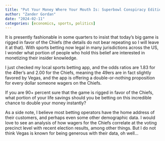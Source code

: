 ```yaml
---
title: "Put Your Money Where Your Mouth Is: Superbowl Conspiracy Edition"
author: "Zander Gordan"
date: "2024-02-11"
categories: [economics, sports, politics]
---
```


It is presently fashionable in some quarters to insist that today's big game is rigged in favor of the Chiefs (the details do not bear repeating so I will leave it at that). With sports betting now legal in many jurisdictions across the US, I wonder what portion of people who hold this belief are interested in monetizing their insider knowledge.

I just checked my local sports betting app, and the odds ratios are 1.83 for the 49er's and 2.00 for the Chiefs, meaning the 49ers are in fact slightly favored by Vegas, and the app is offering a double-or-nothing proposition for every dollar someone wagers on the Chiefs.

If you are 90+ percent sure that the game is rigged in favor of the Chiefs, what portion of your life savings should you be betting on this incredible chance to double your money instantly?

As a side note, I believe most betting operators have the home address of their customers, and perhaps even some other demographic data. I would love to see an analysis of how wagers for the Chiefs correlate at the voting precinct level with recent election results, among other things. But I do not think Vegas is known for being generous with their data, oh well...
